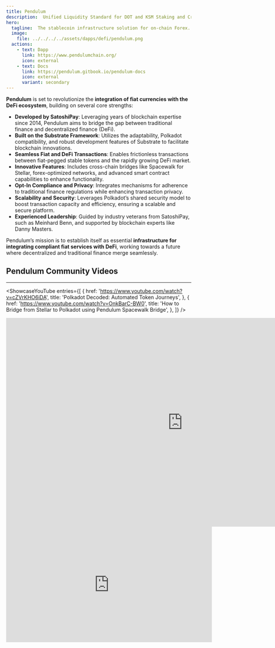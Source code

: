 ```yaml
---
title: Pendulum
description:  Unified Liquidity Standard for DOT and KSM Staking and Crowdloan Derivatives.
hero:
  tagline:  The stablecoin infrastructure solution for on-chain Forex.
  image: 
    file: ../../../../assets/dapps/defi/pendulum.png
  actions:
    - text: Dapp
      link: https://www.pendulumchain.org/
      icon: external
    - text: Docs
      link: https://pendulum.gitbook.io/pendulum-docs
      icon: external
      variant: secondary
---
```



**Pendulum** is set to revolutionize the **integration of fiat currencies with the DeFi ecosystem**, building on several core strengths:

- **Developed by SatoshiPay**: Leveraging years of blockchain expertise since 2014, Pendulum aims to bridge the gap between traditional finance and decentralized finance (DeFi).
- **Built on the Substrate Framework**: Utilizes the adaptability, Polkadot compatibility, and robust development features of Substrate to facilitate blockchain innovations.
- **Seamless Fiat and DeFi Transactions**: Enables frictionless transactions between fiat-pegged stable tokens and the rapidly growing DeFi market.
- **Innovative Features**: Includes cross-chain bridges like Spacewalk for Stellar, forex-optimized networks, and advanced smart contract capabilities to enhance functionality.
- **Opt-In Compliance and Privacy**: Integrates mechanisms for adherence to traditional finance regulations while enhancing transaction privacy.
- **Scalability and Security**: Leverages Polkadot’s shared security model to boost transaction capacity and efficiency, ensuring a scalable and secure platform.
- **Experienced Leadership**: Guided by industry veterans from SatoshiPay, such as Meinhard Benn, and supported by blockchain experts like Danny Masters.

Pendulum’s mission is to establish itself as essential **infrastructure for integrating compliant fiat services with DeFi**, working towards a future where decentralized and traditional finance merge seamlessly.

## Pendulum Community Videos
------------
<ShowcaseYouTube
  entries={[
    {
      href: 'https://www.youtube.com/watch?v=cZVrKHO6iDA',
      title: 'Polkadot Decoded: Automated Token Journeys',
    },
        {
        href: 'https://www.youtube.com/watch?v=OnkBarC-BW0',
      title: 'How to Bridge from Stellar to Polkadot using Pendulum Spacewalk Bridge',
    },
  ]} />



<iframe allowfullscreen="allowfullscreen" frameborder="0" height="569" src="https://docs.google.com/presentation/d/e/2PACX-1vSkNDKvNUMvrZj4VcQwF4egzN2v6-nTu8cW_nh4qpjxlhYsNx8JophN9BgPErUFoEciAtsNwDhNN-Cc/embed?start=false&loop=false&delayms=60000" width="960"></iframe>

<iframe allowfullscreen="allowfullscreen" frameborder="0" height="315" src="https://www.youtube.com/embed/ZjMPPwAJ170?si=T72OMO4ed3u8Xlkh" title="YouTube video player" width="560"></iframe>
